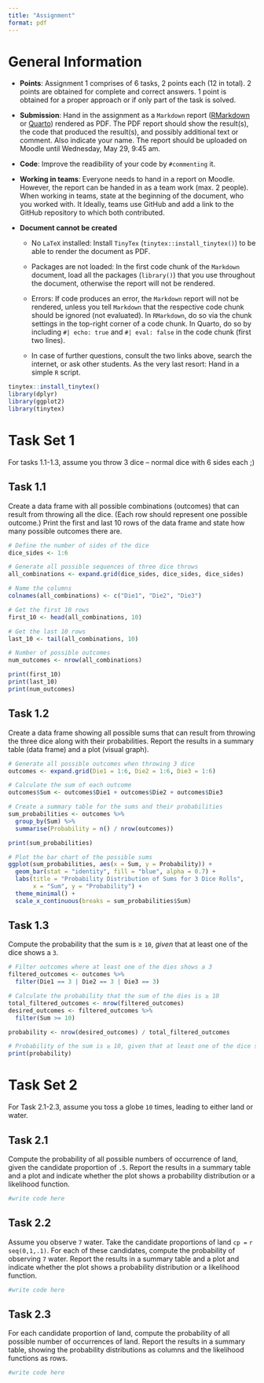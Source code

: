 ```yaml
---
title: "Assignment"
format: pdf
---
```


# General Information 

  - **Points**: Assignment 1 comprises of 6 tasks, 2 points each (12 in total). 2 points are obtained for complete and correct answers. 1 point is obtained for a proper approach or if only part of the task is solved.
  
  - **Submission**: Hand in the assignment as a `Markdown` report ([RMarkdown](https://rmarkdown.rstudio.com/lesson-15.html) or [Quarto](https://rstudio.github.io/cheatsheets/html/quarto.html)) rendered as PDF. The PDF report should show the result(s), the code that produced the result(s), and possibly additional text or comment. Also indicate your name. The report should be uploaded on Moodle until Wednesday, May 29, 9:45 am.
  
  - **Code**: Improve the readibility of your code by `#commenting` it.
  
  - **Working in teams**: Everyone needs to hand in a report on Moodle. However, the report can be handed in as a team work (max. 2 people). When working in teams, state at the beginning of the document, who you worked with. It Ideally, teams use GitHub and add a link to the GitHub repository to which both contributed.
  
  - **Document cannot be created**
  
    - No `LaTeX` installed: Install `TinyTex` (`tinytex::install_tinytex()`) to be able to render the document as PDF.
    
    - Packages are not loaded: In the first code chunk of the `Markdown` document, load all the packages (`library()`) that you use throughout the document, otherwise the report will not be rendered. 
    
    - Errors: If code produces an error, the `Markdown` report will not be rendered, unless you tell `Markdown` that the respective code chunk should be ignored (not evaluated). In `RMarkdown`, do so via the chunk settings in the top-right corner of a code chunk. In Quarto, do so by including `#| echo: true` and `#| eval: false` in the code chunk (first two lines). 
    
    - In case of further questions, consult the two links above, search the internet, or ask other students. As the very last resort: Hand in a simple `R` script.
  
\newpage
  
```r
tinytex::install_tinytex()
library(dplyr)
library(ggplot2)
library(tinytex)
```


# Task Set 1

For tasks 1.1-1.3, assume you throw 3 dice -- normal dice with 6 sides each ;) 

## Task 1.1

Create a data frame with all possible combinations (outcomes) that can result from throwing all the dice. 
(Each row should represent one possible outcome.) 
Print the first and last 10 rows of the data frame and state how many possible outcomes there are.

```r
# Define the number of sides of the dice
dice_sides <- 1:6

# Generate all possible sequences of three dice throws
all_combinations <- expand.grid(dice_sides, dice_sides, dice_sides)

# Name the columns
colnames(all_combinations) <- c("Die1", "Die2", "Die3")

# Get the first 10 rows
first_10 <- head(all_combinations, 10)

# Get the last 10 rows
last_10 <- tail(all_combinations, 10)

# Number of possible outcomes
num_outcomes <- nrow(all_combinations)

print(first_10)
print(last_10)
print(num_outcomes)
```

## Task 1.2

Create a data frame showing all possible sums that can result from throwing the three dice along with their probabilities.
Report the results in a summary table (data frame) and a plot (visual graph). 

```r
# Generate all possible outcomes when throwing 3 dice
outcomes <- expand.grid(Die1 = 1:6, Die2 = 1:6, Die3 = 1:6)

# Calculate the sum of each outcome
outcomes$Sum <- outcomes$Die1 + outcomes$Die2 + outcomes$Die3

# Create a summary table for the sums and their probabilities
sum_probabilities <- outcomes %>%
  group_by(Sum) %>%
  summarise(Probability = n() / nrow(outcomes))

print(sum_probabilities)

# Plot the bar chart of the possible sums
ggplot(sum_probabilities, aes(x = Sum, y = Probability)) +
  geom_bar(stat = "identity", fill = "blue", alpha = 0.7) +
  labs(title = "Probability Distribution of Sums for 3 Dice Rolls",
       x = "Sum", y = "Probability") +
  theme_minimal() +
  scale_x_continuous(breaks = sum_probabilities$Sum)
```

## Task 1.3

Compute the probability that the sum is $\geq$ `10`, *given* that at least one of the dice shows a `3`.

```r
# Filter outcomes where at least one of the dies shows a 3
filtered_outcomes <- outcomes %>%
  filter(Die1 == 3 | Die2 == 3 | Die3 == 3)

# Calculate the probability that the sum of the dies is ≥ 10
total_filtered_outcomes <- nrow(filtered_outcomes)
desired_outcomes <- filtered_outcomes %>%
  filter(Sum >= 10)

probability <- nrow(desired_outcomes) / total_filtered_outcomes

# Probability of the sum is ≥ 10, given that at least one of the dice shows a 3
print(probability)
```

\newpage

# Task Set 2

For Task 2.1-2.3, assume you toss a globe `10` times, leading to either land or water.

## Task 2.1

Compute the probability of all possible numbers of occurrence of land, given the candidate proportion of `.5`.
Report the results in a summary table and a plot and indicate whether the plot shows a probability distribution or a likelihood function.

```r
#write code here
```

## Task 2.2

Assume you observe `7` water.
Take the candidate proportions of land `cp =` `r seq(0,1,.1)`.
For each of these candidates, compute the probability of observing `7` water. 
Report the results in a summary table and a plot and indicate whether the plot shows a probability distribution or a likelihood function.

```r
#write code here
```

## Task 2.3

For each candidate proportion of land, compute the probability of all possible number of occurrences of land.
Report the results in a summary table, showing the probability distributions as columns and the likelihood functions as rows.

```r
#write code here
```



